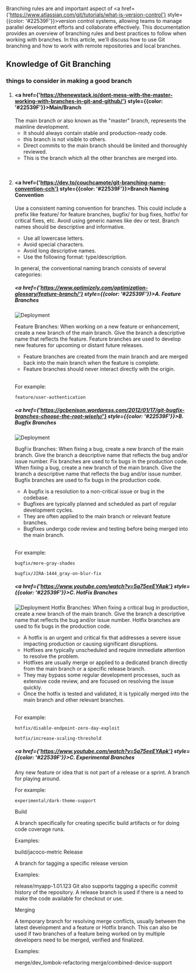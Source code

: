 Branching rules are and important aspect of <a href={'https://www.atlassian.com/git/tutorials/what-is-version-control'} style={{color: '#22539F'}}>version control systems</a>, allowing teams to manage parallel development efforts and collaborate effectively. This documentation provides an overview of branching rules and best practices to follow when working with branches. In this article, we'll discuss how to use Git branching and how to work with remote repositories and local branches.

## Knowledge of Git Branching

### things to consider in making a good branch

1. #### <a href={'https://thenewstack.io/dont-mess-with-the-master-working-with-branches-in-git-and-github/'} style={{color: '#22539F'}}>Main/Branch</a>
    The main branch or also known as the "master" branch, represents the mainline development.
    - It should always contain stable and production-ready code.
    - this branch is not visible to others.
    - Direct commits to the main branch should be limited and thoroughly reviewed.
    - This is the branch which all the other branches are merged into.

<br />

2.  #### <a href={'https://dev.to/couchcamote/git-branching-name-convention-cch'} style={{color: '#22539F'}}>Branch Naming Convention</a>

    Use a consistent naming convention for branches. This could include a prefix like feature/ for feature branches, bugfix/ for bug fixes, hotfix/ for critical fixes, etc. Avoid using generic names like dev or test.
    Branch names should be descriptive and informative.

    -   Use all lowercase letters.
    -   Avoid special characters.
    -   Avoid long descriptive names.
    -   Use the following format: type/description.

    In general, the conventional naming branch consists of several categories:

    ##### <a href={'https://www.optimizely.com/optimization-glossary/feature-branch/'} style={{color: '#22539F'}}>A. Feature Branches</a>

    ![Deployment](/img/branch-rules/FeatureFlow.png)

    Feature Branches: When working on a new feature or enhancement, create a new branch of the main branch. Give the branch a descriptive name that reflects the feature. Feature branches are used to develop new features for upcoming or distant future releases.

    -   Feature branches are created from the main branch and are merged back into the main branch when the feature is complete.
    -   Feature branches should never interact directly with the origin.

    <br />

    For example:

    ```
    feature/user-authentication
    ```

    ##### <a href={'https://gcbenison.wordpress.com/2012/01/17/git-bugfix-branches-choose-the-root-wisely/'} style={{color: '#22539F'}}>B. Bugfix Branches</a>

    ![Deployment](/img/branch-rules/BugFix.png)

    BugFix Branches: When fixing a bug, create a new branch of the main branch. Give the branch a descriptive name that reflects the bug and/or issue number. Fix branches are used to fix bugs in the production code. When fixing a bug, create a new branch of the main branch. Give the branch a descriptive name that reflects the bug and/or issue number. Bugfix branches are used to fix bugs in the production code.

    -   A bugfix is a resolution to a non-critical issue or bug in the codebase.
    -   Bugfixes are typically planned and scheduled as part of regular development cycles.
    -   They are often applied to the main branch or relevant feature branches.
    -   Bugfixes undergo code review and testing before being merged into the main branch.

    <br />

    For example:

    ```
    bugfix/more-gray-shades
    ```

    ```
    bugfix/JIRA-1444_gray-on-blur-fix
    ```

    ##### <a href={'https://www.youtube.com/watch?v=5q75eeEYApk'} style={{color: '#22539F'}}>C. HotFix Branches</a>

    ![Deployment](/img/branch-rules/HotFix.png)
    Hotfix Branches: When fixing a critical bug in production, create a new branch of the main branch. Give the branch a descriptive name that reflects the bug and/or issue number. Hotfix branches are used to fix bugs in the production code.

    -   A hotfix is an urgent and critical fix that addresses a severe issue impacting production or causing significant disruptions.
    -   Hotfixes are typically unscheduled and require immediate attention to resolve the problem.
    -   Hotfixes are usually merge or applied to a dedicated branch directly from the main branch or a specific release branch.
    -   They may bypass some regular development processes, such as extensive code review, and are focused on resolving the issue quickly.
    -   Once the hotfix is tested and validated, it is typically merged into the main branch and other relevant branches.

    <br />

    For example:

    ```
    hotfix/disable-endpoint-zero-day-exploit
    ```

    ```
    hotfix/increase-scaling-threshold
    ```

    ##### <a href={'https://www.youtube.com/watch?v=5q75eeEYApk'} style={{color: '#22539F'}}>C. Experimental Branches</a>

    Any new feature or idea that is not part of a release or a sprint. A branch for playing around.

    For example:

    ```
    experimental/dark-theme-support
    ```

    Build

    A branch specifically for creating specific build artifacts or for doing code coverage runs.

    Examples:

    build/jacoco-metric
    Release

    A branch for tagging a specific release version

    Examples:

    release/myapp-1.01.123
    Git also supports tagging a specific commit history of the repository. A release branch is used if there is a need to make the code available for checkout or use.

    Merging

    A temporary branch for resolving merge conflicts, usually between the latest development and a feature or Hotfix branch. This can also be used if two branches of a feature being worked on by multiple developers need to be merged, verified and finalized.

    Examples:

    merge/dev_lombok-refactoring
    merge/combined-device-support
